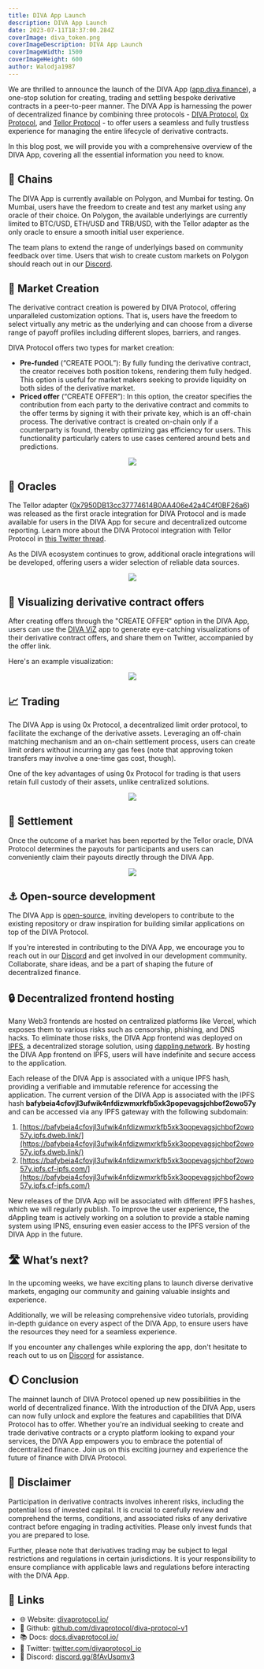 ```yaml
---
title: DIVA App Launch
description: DIVA App Launch
date: 2023-07-11T18:37:00.284Z
coverImage: diva_token.png
coverImageDescription: DIVA App Launch
coverImageWidth: 1500
coverImageHeight: 600
author: Walodja1987
---
```


We are thrilled to announce the launch of the DIVA App ([app.diva.finance](https://app.diva.finance/)), a one-stop solution for creating, 
trading and settling bespoke derivative contracts in a peer-to-peer manner. The DIVA App is harnessing the power of decentralized finance by combining three
protocols - [DIVA Protocol](https://www.divaprotocol.io/), [0x Protocol](https://0x.org/), and [Tellor Protocol](https://tellor.io/) - to offer users a seamless and fully trustless 
experience for managing the entire lifecycle of derivative contracts.

In this blog post, we will provide you with a comprehensive overview of the DIVA App, covering all the essential information you need to know.

## 🔗 Chains

The DIVA App is currently available on Polygon, and Mumbai for testing. On Mumbai, users have the freedom to 
create and test any market using any oracle of their choice. On Polygon, the available underlyings are currently 
limited to BTC/USD, ETH/USD and TRB/USD, with the Tellor adapter as the only oracle to ensure a smooth initial user experience. 

The team plans to extend the range of underlyings based on community feedback over time. Users that wish to 
create custom markets on Polygon should reach out in our [Discord](https://discord.gg/8fAvUspmv3).

## 🎯 Market Creation

The derivative contract creation is powered by DIVA Protocol, offering unparalleled customization options. 
That is, users have the freedom to select virtually any metric as the underlying and can choose from a diverse 
range of payoff profiles including different slopes, barriers, and ranges.

DIVA Protocol offers two types for market creation:
* **Pre-funded** (“CREATE POOL”): By fully funding the derivative contract, the creator receives both position tokens, 
rendering them fully hedged. This option is useful for market makers seeking to provide liquidity on both sides 
of the derivative market.
* **Priced offer** (“CREATE OFFER”): In this option, the creator specifies the contribution from each party 
to the derivative contract and commits to the offer terms by signing it with their private key, which is an 
off-chain process. The derivative contract is created on-chain only if a counterparty is found, thereby 
optimizing gas efficiency for users. This functionality particularly caters to use cases centered around 
bets and predictions.

<p align="center">
  <img src="/images/posts/step1_create_offer.png" />
</p>

## 🔮 Oracles
The Tellor adapter ([0x7950DB13cc37774614B0AA406e42a4C4f0BF26a6](https://polygonscan.com/address/0x7950DB13cc37774614B0AA406e42a4C4f0BF26a6)) was released as the first oracle integration 
for DIVA Protocol and is made available for users in the DIVA App for secure and decentralized outcome reporting. 
Learn more about the DIVA Protocol integration with Tellor Protocol in [this Twitter thread](https://twitter.com/WeAreTellor/status/1674804651412148226?s=20).

As the DIVA ecosystem continues to grow, additional oracle integrations will be developed, offering users a 
wider selection of reliable data sources.

<p align="center">
  <img src="/images/posts/step2_oracle.png" />
</p>

## 📸 Visualizing derivative contract offers

After creating offers through the "CREATE OFFER" option in the DIVA App, users can use the [DIVA ViZ](https://divaviz.com/) app to generate eye-catching visualizations of their derivative contract offers, 
and share them on Twitter, accompanied by the offer link.

Here's an example visualization:

<p align="center">
  <img src="/images/posts/diva_viz_example_illustration.jpeg" />
</p>

## 📈 Trading

The DIVA App is using 0x Protocol, a decentralized limit order protocol, to facilitate the exchange of the derivative assets. 
Leveraging an off-chain matching mechanism and an on-chain settlement process, users can create limit orders without 
incurring any gas fees (note that approving token transfers may involve a one-time gas cost, though).

One of the key advantages of using 0x Protocol for trading is that users retain full custody of their assets, unlike centralized solutions.

<p align="center">
  <img src="/images/posts/diva_app_trading.png" />
</p>

## 💸 Settlement

Once the outcome of a market has been reported by the Tellor oracle, DIVA Protocol determines the payouts for participants 
and users can conveniently claim their payouts directly through the DIVA App.

<p align="center">
  <img src="/images/posts/diva_app_dashboard.png" />
</p>

## ⚓ Open-source development

The DIVA App is [open-source](https://github.com/divaprotocol/diva-monorepo/tree/main/packages/diva-app), inviting developers to contribute to the existing repository or draw inspiration 
for building similar applications on top of the DIVA Protocol.

If you're interested in contributing to the DIVA App, we encourage you to reach out in our [Discord](https://discord.gg/8fAvUspmv3) and get involved 
in our development community. Collaborate, share ideas, and be a part of shaping the future of decentralized finance.

## 🔒 Decentralized frontend hosting

Many Web3 frontends are hosted on centralized platforms like Vercel, which exposes them to various risks such as censorship, phishing, and DNS hacks. To eliminate those risks, the DIVA App frontend
was deployed on [IPFS](https://docs.dappling.network/key-concepts/ipfs), a decentralized storage solution, using [dappling.network](https://www.dappling.network/). By hosting the DIVA App frontend on IPFS, 
users will have indefinite and secure access to the application.

Each release of the DIVA App is associated with a unique IPFS hash, providing a verifiable and immutable reference for accessing the application. The current version of the DIVA App is associated with the IPFS hash **bafybeia4cfovjl3ufwik4nfdizwmxrkfb5xk3popevagsjchbof2owo57y** and can be accessed via any IPFS gateway with the following subdomain:
1. [https://bafybeia4cfovjl3ufwik4nfdizwmxrkfb5xk3popevagsjchbof2owo57y.ipfs.dweb.link/](https://bafybeia4cfovjl3ufwik4nfdizwmxrkfb5xk3popevagsjchbof2owo57y.ipfs.dweb.link/)
2. [https://bafybeia4cfovjl3ufwik4nfdizwmxrkfb5xk3popevagsjchbof2owo57y.ipfs.cf-ipfs.com/](https://bafybeia4cfovjl3ufwik4nfdizwmxrkfb5xk3popevagsjchbof2owo57y.ipfs.cf-ipfs.com/)

New releases of the DIVA App will be associated with different IPFS hashes, which we will regularly publish. 
To improve the user experience, the dAppling team is actively working on a solution to provide a stable naming system using IPNS, ensuring even easier access to the IPFS version of the DIVA App in the future.

## 🛣️ What’s next?

In the upcoming weeks, we have exciting plans to launch diverse derivative markets, engaging our community and 
gaining valuable insights and experience.

Additionally, we will be releasing comprehensive video tutorials, providing in-depth guidance on every aspect of 
the DIVA App, to ensure users have the resources they need for a seamless experience.

If you encounter any challenges while exploring the app, don't hesitate to reach out to us on [Discord](https://discord.gg/8fAvUspmv3) for assistance.

## 🌔 Conclusion

The mainnet launch of DIVA Protocol opened up new possibilities in the world of decentralized finance. With the introduction of the DIVA App, users can now fully 
unlock and explore the features and capabilities that DIVA Protocol has to offer. 
Whether you're an individual seeking to create and trade derivative contracts or a crypto platform looking to expand your services, the DIVA App empowers 
you to embrace the potential of decentralized finance. Join us on this exciting journey and experience the future of finance with DIVA Protocol.

## 📃 Disclaimer

Participation in derivative contracts involves inherent risks, including the potential loss of invested capital. It is crucial to carefully review 
and comprehend the terms, conditions, and associated risks of any derivative contract before engaging in trading activities. Please only invest 
funds that you are prepared to lose.

Further, please note that derivatives trading may be subject to legal restrictions and regulations in certain jurisdictions. It is your responsibility to 
ensure compliance with applicable laws and regulations before interacting with the DIVA App.

## 🔗 Links

- 🌐 Website: [divaprotocol.io/](https://www.divaprotocol.io/)
- 🍏 Github: [github.com/divaprotocol/diva-protocol-v1](https://github.com/divaprotocol/diva-protocol-v1)
- 📚 Docs: [docs.divaprotocol.io/](https://docs.divaprotocol.io/)
- 🦜 Twitter: [twitter.com/divaprotocol_io](https://twitter.com/divaprotocol_io)
- 🤖 Discord: [discord.gg/8fAvUspmv3](https://discord.gg/8fAvUspmv3)